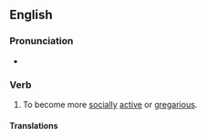 ==English==

===Pronunciation===
* {{audio|en|en-au-come out of one's shell.ogg|Audio (AU)}}

===Verb===
{{head|en|verb}}

# {{lb|en|idiomatic}} To become more [[social]]ly [[active]] or [[gregarious]].

====Translations====
{{trans-top}}
{{trans-mid}}
{{trans-bottom}}